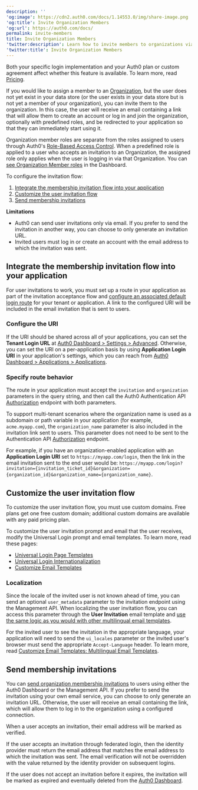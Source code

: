 ```yaml
---
description: ''
'og:image': https://cdn2.auth0.com/docs/1.14553.0/img/share-image.png
'og:title': Invite Organization Members
'og:url': https://auth0.com/docs/
permalink: invite-members
title: Invite Organization Members
'twitter:description': Learn how to invite members to organizations via email.
'twitter:title': Invite Organization Members
---
```

<Card title="Availability varies by Auth0 plan">

Both your specific login implementation and your Auth0 plan or custom agreement affect whether this feature is available. To learn more, read [Pricing](https://auth0.com/pricing).

</Card>

If you would like to assign a member to an [Organization](/docs/manage-users/organizations/organizations-overview), but the user does not yet exist in your data store (or the user exists in your data store but is not yet a member of your organization), you can invite them to the organization. In this case, the user will receive an email containing a link that will allow them to create an account or log in and join the organization, optionally with predefined roles, and be redirected to your application so that they can immediately start using it.

<Warning>

Organization member roles are separate from the roles assigned to users through Auth0's [Role-Based Access Control](/docs/manage-users/access-control/rbac). When a predefined role is applied to a user who accepts an invitation to an Organization, the assigned role only applies when the user is logging in via that Organization. You can [see Organization Member roles](/docs/manage-users/organizations/configure-organizations/retrieve-member-roles) in the Dashboard.

</Warning>

To configure the invitation flow:

1. [Integrate the membership invitation flow into your application](#integrate-the-membership-invitation-flow-into-your-application)
2. [Customize the user invitation flow](#customize-the-user-invitation-flow)
3. [Send membership invitations](#send-membership-invitations)

<Callout icon="file-lines" color="#0EA5E9" iconType="regular">

**Limitations**

* Auth0 can send user invitations only via email. If you prefer to send the invitation in another way, you can choose to only generate an invitation URL.
* Invited users must log in or create an account with the email address to which the invitation was sent.

</Callout>

## Integrate the membership invitation flow into your application

For user invitations to work, you must set up a route in your application as part of the invitation acceptance flow and [configure an associated default login route](/docs/authenticate/login/auth0-universal-login/configure-default-login-routes) for your tenant or application. A link to the configured URI will be included in the email invitation that is sent to users.

### Configure the URI

If the URI should be shared across all of your applications, you can set the **Tenant Login URL** at [Auth0 Dashboard > Settings > Advanced](https://manage.auth0.com/#/tenant/advanced). Otherwise, you can set the URI on a per-application basis by using **Application Login URI** in your application's settings, which you can reach from [Auth0 Dashboard > Applications > Applications](https://manage.auth0.com/#/applications).

### Specify route behavior

The route in your application must accept the `invitation` and `organization` parameters in the query string, and then call the Auth0 Authentication API [Authorization](https://auth0.com/docs/api/authentication#authorize-application) endpoint with both parameters.

<Callout icon="file-lines" color="#0EA5E9" iconType="regular">

To support multi-tenant scenarios where the organization name is used as a subdomain or path variable in your application (for example, `acme.myapp.com`), the `organization_name` parameter is also included in the invitation link sent to users. This parameter does not need to be sent to the Authentication API [Authorization](https://auth0.com/docs/api/authentication#authorize-application) endpoint.

</Callout>

For example, if you have an organization-enabled application with an **Application Login URI** set to `https://myapp.com/login`, then the link in the email invitation sent to the end user would be: `https://myapp.com/login?invitation={invitation_ticket_id}&organization={organization_id}&organization_name={organization_name}`.

## Customize the user invitation flow

<Callout icon="file-lines" color="#0EA5E9" iconType="regular">

To customize the user invitation flow, you must use custom domains. Free plans get one free custom domain; additional custom domains are available with any paid pricing plan.

</Callout>

To customize the user invitation prompt and email that the user receives, modify the <Tooltip tip="Universal Login: Your application redirects to Universal Login, hosted on Auth0's Authorization Server, to verify a user's identity." cta="View Glossary" href="/docs/glossary?term=Universal+Login">Universal Login</Tooltip> prompt and email templates. To learn more, read these pages:

* [Universal Login Page Templates](/docs/customize/login-pages/universal-login/customize-templates)
* [Universal Login Internationalization](/docs/customize/internationalization-and-localization/universal-login-internationalization)
* [Customize Email Templates](/docs/customize/email/email-templates)

### Localization

Since the locale of the invited user is not known ahead of time, you can send an optional `user_metadata` parameter to the invitation endpoint using the <Tooltip tip="Management API: A product to allow customers to perform administrative tasks." cta="View Glossary" href="/docs/glossary?term=Management+API">Management API</Tooltip>. When localizing the user invitation flow, you can access this parameter through the **User Invitation** email template and [use the same logic as you would with other multilingual email templates](/docs/customize/email/email-templates).

For the invited user to see the invitation in the appropriate language, your application will need to send the `ui_locales` parameter or the invited user's browser must send the appropriate `Accept-Language` header. To learn more, read [Customize Email Templates: Multilingual Email Templates](/docs/customize/email/email-templates).

## Send membership invitations

You can [send organization membership invitations](/docs/manage-users/organizations/configure-organizations/send-membership-invitations) to users using either the <Tooltip tip="Auth0 Dashboard: Auth0's main product to configure your services." cta="View Glossary" href="/docs/glossary?term=Auth0+Dashboard">Auth0 Dashboard</Tooltip> or the Management API. If you prefer to send the invitation using your own email service, you can choose to only generate an invitation URL. Otherwise, the user will receive an email containing the link, which will allow them to log in to the organization using a configured connection.

<Callout icon="file-lines" color="#0EA5E9" iconType="regular">

When a user accepts an invitation, their email address will be marked as verified.

If the user accepts an invitation through federated login, then the identity provider must return the email address that matches the email address to which the invitation was sent. The email verification will not be overridden with the value returned by the identity provider on subsequent logins.

If the user does not accept an invitation before it expires, the invitation will be marked as expired and eventually deleted from the [Auth0 Dashboard](/docs/get-started/auth0-overview/dashboard).

</Callout>